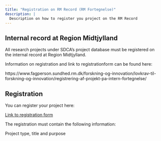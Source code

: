 ```yaml
---
title: "Registration on RM Record (RM Fortegnelse)"
description: |
  Description on how to register you project on the RM Record
---
```


## Internal record at Region Midtjylland

All research projects under SDCA's project database must be registered on the internal record at Region Midtjylland.

Information on registration and link to registrationform can be found here: 

https://www.fagperson.sundhed.rm.dk/forskning-og-innovation/lovkrav-til-forskning-og-innovation/registrering-af-projekt-pa-intern-fortegnelse/

## Registration

You can register your project here:

[Link to registration form](https://selvbetjening.rm.dk/rm/Login/LoginFederated?returnUrl=/rm/Opret/5b3a680550190)

The registration must contain the following information:

Project type, title and purpose
